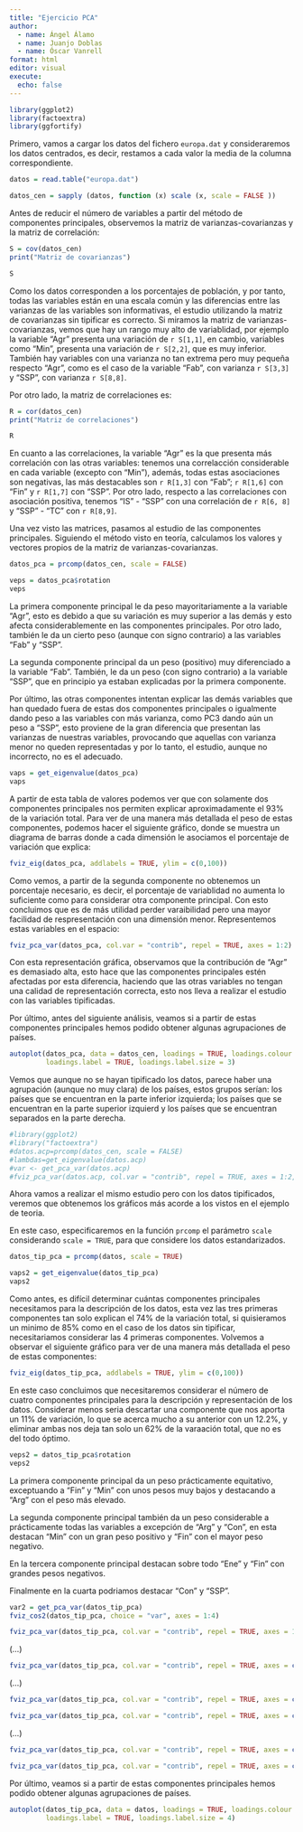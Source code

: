 ```yaml
---
title: "Ejercicio PCA"
author: 
  - name: Ángel Álamo
  - name: Juanjo Doblas
  - name: Óscar Vanrell 
format: html
editor: visual
execute:
  echo: false
---
```


```r
library(ggplot2)
library(factoextra)
library(ggfortify)
```

Primero, vamos a cargar los datos del fichero `europa.dat` y consideraremos los datos centrados, es decir, restamos a cada valor la media de la columna correspondiente.

```r
datos = read.table("europa.dat")

datos_cen = sapply (datos, function (x) scale (x, scale = FALSE ))

```

Antes de reducir el número de variables a partir del método de componentes principales, observemos la matriz de varianzas-covarianzas y la matriz de correlación:

```r
S = cov(datos_cen)
print("Matriz de covarianzas")
```

```r
S
```

Como los datos corresponden a los porcentajes de población, y por tanto, todas las variables están en una escala común y las diferencias entre las varianzas de las variables son informativas, el estudio utilizando la matriz de covarianzas sin tipificar es correcto. Si miramos la matriz de varianzas-covarianzas, vemos que hay un rango muy alto de variablidad, por ejemplo la variable "Agr" presenta una variación de `r S[1,1]`, en cambio, variables como "Min", presenta una variación de `r S[2,2]`, que es muy inferior. También hay variables con una varianza no tan extrema pero muy pequeña respecto "Agr", como es el caso de la variable "Fab", con varianza `r S[3,3]` y "SSP", con varianza `r S[8,8]`.

Por otro lado, la matriz de correlaciones es:

```r
R = cor(datos_cen)
print("Matriz de correlaciones")
```

```r
R
```

En cuanto a las correlaciones, la variable "Agr" es la que presenta más correlación con las otras variables: tenemos una correlacción considerable en cada variable (excepto con "Min"), además, todas estas asociaciones son negativas, las más destacables son `r R[1,3]` con "Fab"; `r R[1,6]` con "Fin" y `r R[1,7]` con "SSP". Por otro lado, respecto a las correlaciones con asociación positiva, tenemos "IS" - "SSP" con una correlación de `r R[6, 8]` y "SSP" - "TC" con `r R[8,9]`.

Una vez visto las matrices, pasamos al estudio de las componentes principales. Siguiendo el método visto en teoría, calculamos los valores y vectores propios de la matriz de varianzas-covarianzas.

```r
datos_pca = prcomp(datos_cen, scale = FALSE)
```

```r
veps = datos_pca$rotation
veps
```

La primera componente principal le da peso mayoritariamente a la variable "Agr", esto es debido a que su variación es muy superior a las demás y esto afecta considerablemente en las componentes principales. Por otro lado, también le da un cierto peso (aunque con signo contrario) a las variables "Fab" y "SSP".

La segunda componente principal da un peso (positivo) muy diferenciado a la variable "Fab". También, le da un peso (con signo contrario) a la variable "SSP", que en principio ya estaban explicadas por la primera componente.

Por último, las otras componentes intentan explicar las demás variables que han quedado fuera de estas dos componentes principales o igualmente dando peso a las variables con más varianza, como PC3 dando aún un peso a "SSP", esto proviene de la gran diferencia que presentan las varianzas de nuestras variables, provocando que aquellas con varianza menor no queden representadas y por lo tanto, el estudio, aunque no incorrecto, no es el adecuado.

```r
vaps = get_eigenvalue(datos_pca)
vaps
```

A partir de esta tabla de valores podemos ver que con solamente dos componentes principales nos permiten explicar aproximadamente el $93\%$ de la variación total. Para ver de una manera más detallada el peso de estas componentes, podemos hacer el siguiente gráfico, donde se muestra un diagrama de barras donde a cada dimensión le asociamos el porcentaje de variación que explica:

```r
fviz_eig(datos_pca, addlabels = TRUE, ylim = c(0,100))
```

Como vemos, a partir de la segunda componente no obtenemos un porcentaje necesario, es decir, el porcentaje de variablidad no aumenta lo suficiente como para considerar otra componente principal. Con esto concluimos que es de más utilidad perder varaibilidad pero una mayor facilidad de respresentación con una dimensión menor. Representemos estas variables en el espacio:


```r
fviz_pca_var(datos_pca, col.var = "contrib", repel = TRUE, axes = 1:2)

```

Con esta representación gráfica, observamos que la contribución de "Agr" es demasiado alta, esto hace que las componentes principales estén afectadas por esta diferencia, haciendo que las otras variables no tengan una calidad de representación correcta, esto nos lleva a realizar el estudio con las variables tipificadas.


Por último, antes del siguiente análisis, veamos si a partir de estas componentes principales hemos podido obtener algunas agrupaciones de países.

```r
autoplot(datos_pca, data = datos_cen, loadings = TRUE, loadings.colour = 'blue',
         loadings.label = TRUE, loadings.label.size = 3)


```

Vemos que aunque no se hayan tipificado los datos, parece haber una agrupación (aunque no muy clara) de los países, estos grupos serían: los países que se encuentran en la parte inferior izquierda; los países que se encuentran en la parte superior izquierd y los países que se encuentran separados en la parte derecha.


```r
#library(ggplot2)
#library("factoextra")
#datos.acp=prcomp(datos_cen, scale = FALSE)
#lambdas=get_eigenvalue(datos.acp)
#var <- get_pca_var(datos.acp)
#fviz_pca_var(datos.acp, col.var = "contrib", repel = TRUE, axes = 1:2, col.circle = "red")
```



Ahora vamos a realizar el mismo estudio pero con los datos tipificados, veremos que obtenemos los gráficos más acorde a los vistos en el ejemplo de teoria.

En este caso, especificaremos en la función `prcomp` el parámetro `scale` considerando `scale = TRUE`, para que considere los datos estandarizados.


```r
datos_tip_pca = prcomp(datos, scale = TRUE)
```



```r
vaps2 = get_eigenvalue(datos_tip_pca)
vaps2
```
Como antes, es difícil determinar cuántas componentes principales necesitamos para la descripción de los datos, esta vez las tres primeras componentes tan solo explican el $74\%$ de la variación total, si quisieramos un minimo de $85\%$ como en el caso de los datos sin tipificar, necesitariamos considerar las 4 primeras componentes. Volvemos a observar el siguiente gráfico para ver de una manera más detallada el peso de estas componentes:


```r
fviz_eig(datos_tip_pca, addlabels = TRUE, ylim = c(0,100))
```
En este caso concluimos que necesitaremos considerar el número de cuatro componentes principales  para la descripción y representación de los datos. Considerar menos seria descartar una componente que nos aporta un $11\%$ de variación, lo que se acerca mucho a su anterior con un $12.2\%$, y eliminar ambas nos deja tan solo un $62\%$ de la varaación total, que no es del todo óptimo.

```r
veps2 = datos_tip_pca$rotation
veps2
```
La primera componente principal da un peso prácticamente equitativo, exceptuando a "Fin" y "Min" con unos pesos muy bajos y destacando a "Arg" con el peso más elevado. 

La segunda componente principal también da un peso considerable a prácticamente todas las variables a excepción de "Arg" y "Con", en esta destacan "Min" con un gran peso positivo y "Fin" con el mayor peso negativo. 

En la tercera componente principal destacan sobre todo "Ene" y "Fin" con grandes pesos negativos.

Finalmente en la cuarta podriamos destacar "Con" y "SSP".



```r
var2 = get_pca_var(datos_tip_pca)
fviz_cos2(datos_tip_pca, choice = "var", axes = 1:4)
```




```r
fviz_pca_var(datos_tip_pca, col.var = "contrib", repel = TRUE, axes = 1:2)

```

(...)



```r
fviz_pca_var(datos_tip_pca, col.var = "contrib", repel = TRUE, axes = c(1,3))

```


(...)


```r
fviz_pca_var(datos_tip_pca, col.var = "contrib", repel = TRUE, axes = c(1,4))

```



```r
fviz_pca_var(datos_tip_pca, col.var = "contrib", repel = TRUE, axes = c(2,3))

```

(...)

```r
fviz_pca_var(datos_tip_pca, col.var = "contrib", repel = TRUE, axes = c(2,4))

```

```r
fviz_pca_var(datos_tip_pca, col.var = "contrib", repel = TRUE, axes = c(3,4))

```

Por último, veamos si a partir de estas componentes principales hemos podido obtener algunas agrupaciones de países.

```r
autoplot(datos_tip_pca, data = datos, loadings = TRUE, loadings.colour = 'blue',
         loadings.label = TRUE, loadings.label.size = 4)


```








